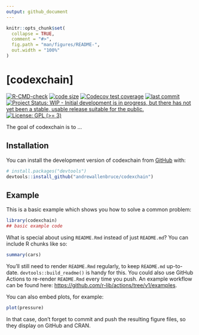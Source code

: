 ```yaml
---
output: github_document
---
```


<!-- README.md is generated from README.Rmd. Please edit that file -->

```r
knitr::opts_chunk$set(
  collapse = TRUE,
  comment = "#>",
  fig.path = "man/figures/README-",
  out.width = "100%"
)
```

# [codexchain]


<!-- badges: start -->
[![R-CMD-check](https://github.com/andrewallenbruce/codexchain/actions/workflows/R-CMD-check.yaml/badge.svg)](https://github.com/andrewallenbruce/codexchain/actions/workflows/R-CMD-check.yaml)
[![code size](https://img.shields.io/github/languages/code-size/andrewallenbruce/codexchain.svg)](https://github.com/andrewallenbruce/codexchain)
[![Codecov test coverage](https://codecov.io/gh/andrewallenbruce/codexchain/branch/master/graph/badge.svg)](https://app.codecov.io/gh/andrewallenbruce/codexchain?branch=master)
[![last commit](https://img.shields.io/github/last-commit/andrewallenbruce/codexchain.svg)](https://github.com/andrewallenbruce/codexchain/commits/master)
[![Project Status: WIP - Initial development is in progress, but there has not yet been a stable, usable release suitable for the public.](https://www.repostatus.org/badges/latest/wip.svg)](https://www.repostatus.org/#wip)
[![License: GPL (>= 3)](https://img.shields.io/badge/license-GPL (>= 3)-blue.svg)](https://cran.r-project.org/web/licenses/GPL (>= 3))
<!-- badges: end -->

The goal of codexchain is to ...

## Installation

You can install the development version of codexchain from [GitHub](https://github.com/) with:

``` r
# install.packages("devtools")
devtools::install_github("andrewallenbruce/codexchain")
```

## Example

This is a basic example which shows you how to solve a common problem:

```r
library(codexchain)
## basic example code
```

What is special about using `README.Rmd` instead of just `README.md`? You can include R chunks like so:

```r
summary(cars)
```

You'll still need to render `README.Rmd` regularly, to keep `README.md` up-to-date. `devtools::build_readme()` is handy for this. You could also use GitHub Actions to re-render `README.Rmd` every time you push. An example workflow can be found here: <https://github.com/r-lib/actions/tree/v1/examples>.

You can also embed plots, for example:

```r
plot(pressure)
```

In that case, don't forget to commit and push the resulting figure files, so they display on GitHub and CRAN.
